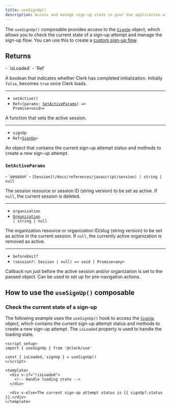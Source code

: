 ```yaml
---
title: useSignUp()
description: Access and manage sign-up state in your Vue application with Clerk's useSignUp() composable.
---
```


The `useSignUp()` composable provides access to the [`SignUp`](/docs/references/javascript/sign-up/sign-up) object, which allows you to check the current state of a sign-up attempt and manage the sign-up flow. You can use this to create a [custom sign-up flow](/docs/custom-flows/overview#sign-up-flow).

## Returns

<Properties>
  - `isLoaded`
  - `Ref<boolean>`

  A boolean that indicates whether Clerk has completed initialization. Initially `false`, becomes `true` once Clerk loads.

  ---

  - `setActive()`
  - <code>Ref\<(params: [SetActiveParams](#set-active-params)) => Promise\<void>></code>

  A function that sets the active session.

  ---

  - `signUp`
  - <code>Ref\<[SignUp](/docs/references/javascript/sign-up/sign-up)></code>

  An object that contains the current sign-up attempt status and methods to create a new sign-up attempt.
</Properties>

### `SetActiveParams`

<Properties>
  - `session`
  - <code>[Session](/docs/references/javascript/session) | string | null</code>

  The session resource or session ID (string version) to be set as active. If `null`, the current session is deleted.

  ---

  - `organization`
  - <code>[Organization](/docs/references/javascript/organization/organization) | string | null</code>

  The organization resource or organization ID/slug (string version) to be set as active in the current session. If `null`, the currently active organization is removed as active.

  ---

  - `beforeEmit?`
  - `(session?: Session | null) => void | Promise<any>`

  Callback run just before the active session and/or organization is set to the passed object. Can be used to set up for pre-navigation actions.
</Properties>

## How to use the `useSignUp()` composable

### Check the current state of a sign-up

The following example uses the `useSignUp()` hook to access the [`SignUp`](/docs/references/javascript/sign-up/sign-up) object, which contains the current sign-up attempt status and methods to create a new sign-up attempt. The `isLoaded` property is used to handle the loading state.

```vue {{ filename: 'SignUpStep.vue' }}
<script setup>
import { useSignUp } from '@clerk/vue'

const { isLoaded, signUp } = useSignUp()
</script>

<template>
  <div v-if="!isLoaded">
    <!-- Handle loading state -->
  </div>

  <div v-else>The current sign-up attempt status is {{ signUp?.status }}.</div>
</template>
```
